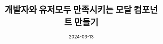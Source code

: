 ---
title: '개발자와 유저모두 만족시키는 모달 컴포넌트 만들기'
date: 2024-03-13
description: 모달을 만들어보아요!!
thumbnailUrl: 
tags: 
  - 
---